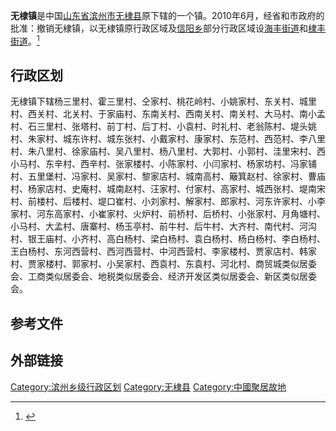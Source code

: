 '''无棣镇'''是中国[[山东省|山东省]][[滨州市|滨州市]][[无棣县|无棣县]]原下辖的一个镇。2010年6月，经省和市政府的批准：撤销无棣镇，以无棣镇原行政区域及[[信阳乡|信阳乡]]部分行政区域设[[海丰街道|海丰街道]]和[[棣丰街道|棣丰街道]]。<ref>{{Cite web |url=http://www.xzqh.org/html/show.php?contentid=11577 |title=无棣县历史沿革 |accessdate=2012-07-24 |archive-date=2016-03-06 |archive-url=https://web.archive.org/web/20160306161800/http://www.xzqh.org/html/show.php?contentid=11577 |dead-url=no }}</ref>

== 行政区划 ==

无棣镇下辖杨三里村、霍三里村、仝家村、桃花岭村、小姚家村、东关村、城里村、西关村、北关村、于家庙村、东南关村、西南关村、南关村、大马村、南小孟村、石三里村、张塔村、前丁村、后丁村、小袁村、时礼村、老翁陈村、堤头姚村、朱家村、城东许村、城东张村、小戴家村、康家村、东范村、西范村、李八里村、朱八里村、徐家庙村、吴八里村、杨八里村、大郭村、小郭村、洼里宋村、西小马村、东辛村、西辛村、张家楼村、小陈家村、小闫家村、杨家坊村、冯家铺村、五里堡村、冯家村、吴家村、黎家店村、城南高村、簸箕赵村、徐家村、曹庙村、杨家店村、史庵村、城南赵村、汪家村、付家村、高家村、城西张村、堤南宋村、前楼村、后楼村、堤口崔村、小刘家村、解家村、郎家村、河东许家村、小李家村、河东高家村、小崔家村、火炉村、前桥村、后桥村、小张家村、月角塘村、小马村、大孟村、唐寨村、杨玉亭村、前牛村、后牛村、大齐村、南代村、河沟村、银王庙村、小齐村、高白杨村、梁白杨村、袁白杨村、杨白杨村、李白杨村、王白杨村、东河西营村、西河西营村、中河西营村、李家楼村、贾家店村、韩家村、贾家楼村、郭家村、小吴家村、西袁村、东袁村、河北村、商贸城类似居委会、工商类似居委会、地税类似居委会、经济开发区类似居委会、新区类似居委会。

== 参考文件 ==
{{reflist}}

== 外部链接 ==
{{山东小作品}}

[[Category:滨州乡级行政区划|Category:滨州乡级行政区划]]
[[Category:无棣县|Category:无棣县]]
[[Category:中國聚居故地|Category:中國聚居故地]]